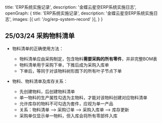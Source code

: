   title: 'ERP系统实施记录',
  description: '金蝶云星空ERP系统实施日志',
  openGraph: {
    title: 'ERP系统实施记录',
    description: '金蝶云星空ERP系统实施日志',
    images: [{ url: '/og/erp-system-record' }],
  }
}

## 25/03/24 采购物料清单

- 物料清单的正确使用方法：
    - 物料清单应由采购制定，包含物料**需要采购的所有零件**，并非完整BOM表
    - 物料清单用于采购下单，下推后成为采购入库单
    - 下单后，等同于对该物料树形图下的所有叶子节点下单

- 物料、物料清单及库存关系：
    - 先创建物料，后创建物料清单
    - 单一物料的生产属性勾选为主物料，才能对该物料创建对应物料清单
    - 允许库存的物料不可勾选为套件，应视为单一产品
    - 关系：物料清单 --> 采购订单 --> 采购入库单 --> 库存更新
    - 采购单仅显示单一物料，但入库会将所有零部件入库
